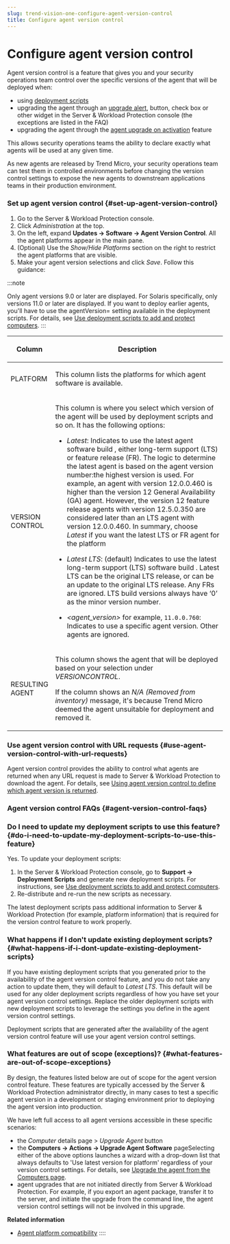 ```yaml
---
slug: trend-vision-one-configure-agent-version-control
title: Configure agent version control
---
```

# Configure agent version control

Agent version control is a feature that gives you and your security operations team control over the specific versions of the agent that will be deployed when:

- using [deployment scripts](deployment-scripts-add-computers.mdx)
- upgrading the agent through an [upgrade alert](upgrade-agent.mdx), button, check box or other widget in the Server & Workload Protection console (the exceptions are listed in the FAQ)
- upgrading the agent through the [agent upgrade on activation](autoupgrade-agents-activation.mdx) feature

This allows security operations teams the ability to declare exactly what agents will be used at any given time.

As new agents are released by Trend Micro, your security operations team can test them in controlled environments before changing the version control settings to expose the new agents to downstream applications teams in their production environment.

### Set up agent version control {#set-up-agent-version-control}

1.  Go to the Server & Workload Protection console.
2.  Click *Administration* at the top.
3.  On the left, expand **Updates → Software → Agent Version Control**. All the agent platforms appear in the main pane.
4.  (Optional) Use the *Show/Hide Platforms* section on the right to restrict the agent platforms that are visible.
5.  Make your agent version selections and click *Save*. Follow this guidance:

:::note

Only agent versions 9.0 or later are displayed. For Solaris specifically, only versions 11.0 or later are displayed. If you want to deploy earlier agents, you'll have to use the agentVersion= setting available in the deployment scripts. For details, see [Use deployment scripts to add and protect computers](deployment-scripts-add-computers.mdx).
:::

<table>
<colgroup>
<col style="width: 20%" />
<col style="width: 80%" />
</colgroup>
<thead>
<tr>
<th><p>Column</p></th>
<th><p>Description</p></th>
</tr>
</thead>
<tbody>
<tr>
<td><p>PLATFORM</p></td>
<td><p>This column lists the platforms for which agent software is available.</p></td>
</tr>
<tr>
<td><p>VERSION CONTROL</p></td>
<td><p>This column is where you select which version of the agent will be used by deployment scripts and so on. It has the following options:</p>
<ul>
<li><p><em>Latest</em>: Indicates to use the latest agent software build , either long-term support (LTS) or feature release (FR). The logic to determine the latest agent is based on the agent version number:the highest version is used. For example, an agent with version 12.0.0.460 is higher than the version 12 General Availability (GA) agent. However, the version 12 feature release agents with version 12.5.0.350 are considered later than an LTS agent with version 12.0.0.460. In summary, choose <em>Latest</em> if you want the latest LTS or FR agent for the platform</p></li>
<li><p><em>Latest LTS</em>: (default) Indicates to use the latest long-term support (LTS) software build . Latest LTS can be the original LTS release, or can be an update to the original LTS release. Any FRs are ignored. LTS build versions always have ‘0’ as the minor version number.</p></li>
<li><em>&lt;agent_version&gt;</em> for example, <code>11.0.0.760</code>: Indicates to use a specific agent version. Other agents are ignored.</li>
</ul></td>
</tr>
<tr>
<td><p>RESULTING AGENT</p></td>
<td><p>This column shows the agent that will be deployed based on your selection under <em>VERSIONCONTROL</em>.</p>
<p>If the column shows an <em>N/A (Removed from inventory)</em> message, it's because Trend Micro deemed the agent unsuitable for deployment and removed it.</p></td>
</tr>
</tbody>
</table>

### Use agent version control with URL requests {#use-agent-version-control-with-url-requests}

Agent version control provides the ability to control what agents are returned when any URL request is made to Server & Workload Protection to download the agent. For details, see [Using agent version control to define which agent version is returned](url-format-for-download-agent.mdx).

### Agent version control FAQs {#agent-version-control-faqs}

### Do I need to update my deployment scripts to use this feature? {#do-i-need-to-update-my-deployment-scripts-to-use-this-feature}

Yes. To update your deployment scripts:

1.  In the Server & Workload Protection console, go to **Support → Deployment Scripts** and generate new deployment scripts. For instructions, see [Use deployment scripts to add and protect computers](deployment-scripts-add-computers.mdx).
2.  Re-distribute and re-run the new scripts as necessary.

The latest deployment scripts pass additional information to Server & Workload Protection (for example, platform information) that is required for the version control feature to work properly.

### What happens if I don't update existing deployment scripts? {#what-happens-if-i-dont-update-existing-deployment-scripts}

If you have existing deployment scripts that you generated prior to the availability of the agent version control feature, and you do not take any action to update them, they will default to *Latest LTS*. This default will be used for any older deployment scripts regardless of how you have set your agent version control settings. Replace the older deployment scripts with new deployment scripts to leverage the settings you define in the agent version control settings.

Deployment scripts that are generated after the availability of the agent version control feature will use your agent version control settings.

### What features are out of scope (exceptions)? {#what-features-are-out-of-scope-exceptions}

By design, the features listed below are out of scope for the agent version control feature. These features are typically accessed by the Server & Workload Protection administrator directly, in many cases to test a specific agent version in a development or staging environment prior to deploying the agent version into production.

We have left full access to all agent versions accessible in these specific scenarios:

- the *Computer* details page \> *Upgrade Agent* button
- the **Computers → Actions → Upgrade Agent Software** pageSelecting either of the above options launches a wizard with a drop-down list that always defaults to 'Use latest version for platform' regardless of your version control settings. For details, see [Upgrade the agent from the Computers page](upgrade-agent.mdx).
- agent upgrades that are not initiated directly from Server & Workload Protection. For example, if you export an agent package, transfer it to the server, and initiate the upgrade from the command line, the agent version control settings will not be involved in this upgrade.

**Related information**

- [Agent platform compatibility](agent-platform-compatibility.mdx)
::::
